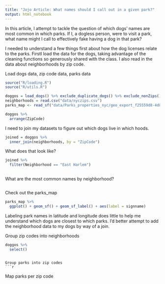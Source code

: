 ```yaml
---
title: "Jojo Article: What names should I call out in a given park?"
output: html_notebook
---
```


In this article, I attempt to tackle the question of which dogs' names are most common in which parks. If I, a dogless person, were to visit a park, what name might I call to effectively fake having a dog in that park? 

I needed to understand a few things first about how the dog licenses relate to the parks. FirstI load the data for the dogs, taking advantage of the cleaning functions so generously shared with the class. I also read in the data about neighborhoods by zip code. 

Load dogs data, zip code data, parks data
```r
source("R/loading.R")
source("R/utils.R")

doggos = load_dogs() %>% exclude_duplicate_dogs() %>% exclude_nonZips()
neighborhoods = read.csv("data/nyczips.csv") 
parks_map <- read_sf("data/Parks_properties_nyc/geo_export_f25559d8-4d80-4ee6-ac8f-57f761c6cda6.shp")
```
```r
doggos %>%
  arrange(ZipCode)
```

I need to join my datasets to figure out which dogs live in which hoods.
```r
joined = doggos %>% 
  inner_join(neighborhoods, by = "ZipCode")
```

What does that look like? 
```r
joined %>%
  filter(Neighborhood == "East Harlem")
  
```

What are the most common names by neighborhood?
```r

```

Check out the parks_map
```r
parks_map %>% 
  ggplot() + geom_sf() + geom_sf_label() + aes(label = signname)
```

Labeling park names in latitude and longitude does little to help me understand which dogs are closest to which parks. I'd better attempt to add the neighborhood data to my dogs by way of a join.

Group zip codes into neighborhoods

```r
doggos %>%
  select()
```

```

Group parks into zip codes
```r

```


Map parks per zip code
```r

```


